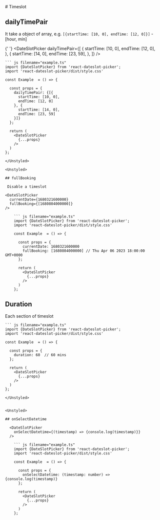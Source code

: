 
<Meta title="Overview/Timeslot" />

<Unstyled>
  # Timeslot

## dailyTimePair
It take a object of array, e.g. `[{startTime: [10, 0], endTime: [12, 0]}]` - [hour, min]

{' '}
<DateSlotPicker
  dailyTimePair={[
    {
      startTime: [10, 0],
      endTime: [12, 0],
    },
    {
      startTime: [14, 0],
      endTime: [23, 59],
    },
  ]}
/>

    ``` js filename="example.ts"
    import {DateSlotPicker} from 'react-dateslot-picker';
    import 'react-dateslot-picker/dist/style.css'

    const Example  = () => {

      const props = {
        dailyTimePair: {[{
          startTime: [10, 0],
          endTime: [12, 0]
        }, {
          startTime: [14, 0],
          endTime: [23, 59]
        }]}
      };

      return (
        <DateSlotPicker
          {...props}
        />
      )
    };

```
</Unstyled>

<Unstyled>

## fullBooking

 Disable a timeslot 

<DateSlotPicker
  currentDate={1680321600000}
  fullBooking={[1680804000000]}
/>

    ``` js filename="example.ts"
    import {DateSlotPicker} from 'react-dateslot-picker';
    import 'react-dateslot-picker/dist/style.css'

    const Example  = () => {

      const props = {
        currentDate: 1680321600000
        fullBooking: [1680804000000] // Thu Apr 06 2023 18:00:00 GMT+0000
      };

      return (
        <DateSlotPicker
          {...props}
        />
      )
    };

```
</Unstyled>

<Unstyled>

## Duration

 Each section of timeslot 

  <DateSlotPicker
    duration={60}
  />

    ``` js filename="example.ts"
    import {DateSlotPicker} from 'react-dateslot-picker';
    import 'react-dateslot-picker/dist/style.css'

    const Example  = () => {

      const props = {
        duration: 60  // 60 mins
      };

      return (
        <DateSlotPicker
          {...props}
        />
      )
    };

```
</Unstyled>


<Unstyled>

## onSelectDatetime

  <DateSlotPicker
    onSelectDatetime={(timestamp) => {console.log(timestamp)}}
  />

    ``` js filename="example.ts"
    import {DateSlotPicker} from 'react-dateslot-picker';
    import 'react-dateslot-picker/dist/style.css'

    const Example  = () => {

      const props = {
        onSelectDatetime: (timestamp: number) => {console.log(timestamp)}
      };

      return (
        <DateSlotPicker
          {...props}
        />
      )
    };

```
</Unstyled>

